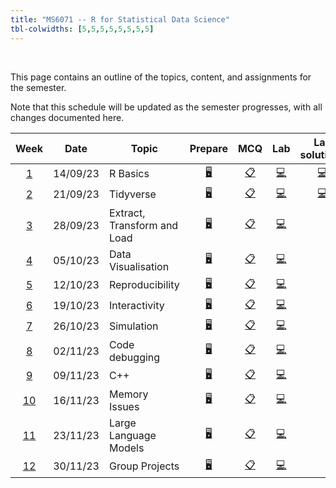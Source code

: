 ```yaml
---
title: "MS6071 -- R for Statistical Data Science"
tbl-colwidths: [5,5,5,5,5,5,5,5]
---
```


<br>

This page contains an outline of the topics, content, and assignments for the semester.

Note that this schedule will be updated as the semester progresses, with all changes documented here.

| Week | Date| Topic | Prepare | MCQ | Lab | Lab solutions | Source code | 
|:------:|--------|--------|:------:|:------:|:------:|:------:|:------:|
| [1](/weeks/week-1.qmd) | 14/09/23 | R Basics | [🖥️](/weeks/week-1.qmd "Contents week 1"){aria-label="Contents week 1"}| [📋](/questionnaire/qcm-week-1.qmd "MCQ Week 1"){aria-label="MCQ Week 1"} | [💻](/labs/lab-week-1.qmd "Labs Week 1"){aria-label="Labs Week 1"} | [💻](/labs/solutions/week-1.R "Labs Solution Week 1"){aria-label="Labs Sol Week 1"} | [🧑‍💻](/contents/week-1/source/all_code_chunks.R "Source Code Week 1"){aria-label="Source Code Week 1"}
| [2](/weeks/week-2.qmd) | 21/09/23 | Tidyverse | [🖥️](/weeks/week-2.qmd "Contents week 2"){aria-label="Contents week 2"}| [📋](/questionnaire/qcm-week-2.qmd "MCQ Week 2"){aria-label="MCQ Week 2"} | [💻](/labs/lab-week-2.qmd "Labs Week 2"){aria-label="Labs Week 2"} | [💻](/labs/solutions/week-2.R "Labs Solution Week 2"){aria-label="Labs Sol Week 2"} | [🧑‍💻](/contents/week-2/source/all_code_chunks.R "Source Code Week 2"){aria-label="Source Code Week 2"}
| [3](/weeks/week-3.qmd) | 28/09/23 | Extract, Transform and Load | [🖥️](/weeks/week-3.qmd "Contents week 3"){aria-label="Contents week 3"}| [📋](/questionnaire/qcm-week-3.qmd "MCQ Week 3"){aria-label="MCQ Week 3"} | [💻](/labs/lab-week-3.qmd "Labs Week 3"){aria-label="Labs Week 3"} | | [🧑‍💻](/contents/week-3/source/all_code_chunks.R "Source Code Week 3"){aria-label="Source Code Week 3"}
| [4](/weeks/week-4.qmd) | 05/10/23 | Data Visualisation | [🖥️](/weeks/week-4.qmd "Contents week 4"){aria-label="Contents week 4"}| [📋](/questionnaire/qcm-week-4.qmd "MCQ Week 4"){aria-label="MCQ Week 4"} | [💻](/labs/lab-week-4.qmd "Labs Week 4"){aria-label="Labs Week 4"} | | [🧑‍💻](/contents/week-4/source/all_code_chunks.R "Source Code Week 4"){aria-label="Source Code Week 4"}
| [5](/weeks/week-5.qmd) | 12/10/23 | Reproducibility | [🖥️](/weeks/week-5.qmd "Contents week 5"){aria-label="Contents week 5"}| [📋](/questionnaire/qcm-week-5.qmd "MCQ Week 5"){aria-label="MCQ Week 5"} | [💻](/labs/lab-week-5.qmd "Labs Week 5"){aria-label="Labs Week 5"} | | [🧑‍💻](/contents/week-5/source/all_code_chunks.R "Source Code Week 5"){aria-label="Source Code Week 5"}
| [6](/weeks/week-6.qmd) | 19/10/23 | Interactivity | [🖥️](/weeks/week-6.qmd "Contents week 6"){aria-label="Contents week 6"}| [📋](/questionnaire/qcm-week-6.qmd "MCQ Week 6"){aria-label="MCQ Week 6"} | [💻](/labs/lab-week-6.qmd "Labs Week 6"){aria-label="Labs Week 6"} |
| [7](/weeks/week-7.qmd) | 26/10/23 | Simulation | [🖥️](/weeks/week-7.qmd "Contents week 7"){aria-label="Contents week 7"}| [📋](/questionnaire/qcm-week-7.qmd "MCQ Week 7"){aria-label="MCQ Week 7"} | [💻](/labs/lab-week-7.qmd "Labs Week 7"){aria-label="Labs Week 7"} |
| [8](/weeks/week-8.qmd) | 02/11/23 | Code debugging | [🖥️](/weeks/week-8.qmd "Contents week 8"){aria-label="Contents week 8"}| [📋](/questionnaire/qcm-week-8.qmd "MCQ Week 8"){aria-label="MCQ Week 8"} | [💻](/labs/lab-week-8.qmd "Labs Week 8"){aria-label="Labs Week 8"} |
| [9](/weeks/week-9.qmd) | 09/11/23 | C++ | [🖥️](/weeks/week-9.qmd "Contents week 9"){aria-label="Contents week 9"}| [📋](/questionnaire/qcm-week-9.qmd "MCQ Week 9"){aria-label="MCQ Week 9"} | [💻](/labs/lab-week-9.qmd "Labs Week 9"){aria-label="Labs Week 9"} |
| [10](/weeks/week-10.qmd) | 16/11/23 | Memory Issues | [🖥️](/weeks/week-10.qmd "Contents week 10"){aria-label="Contents week 10"}| [📋](/questionnaire/qcm-week-10.qmd "MCQ Week 10"){aria-label="MCQ Week 10"} | [💻](/labs/lab-week-10.qmd "Labs Week 10"){aria-label="Labs Week 10"} |
| [11](/weeks/week-11.qmd) | 23/11/23 | Large Language Models | [🖥️](/weeks/week-11.qmd "Contents week 11"){aria-label="Contents week 11"}| [📋](/questionnaire/qcm-week-11.qmd "MCQ Week 11"){aria-label="MCQ Week 11"} | [💻](/labs/lab-week-11.qmd "Labs Week 11"){aria-label="Labs Week 11"} |
| [12](/weeks/week-12.qmd) | 30/11/23 | Group Projects | [🖥️](/weeks/week-12.qmd "Contents week 12"){aria-label="Contents week 12"}| [📋](/questionnaire/qcm-week-12.qmd "MCQ Week 12"){aria-label="MCQ Week 12"} | [💻](/labs/lab-week-12.qmd "Labs Week 12"){aria-label="Labs Week 12"} |

